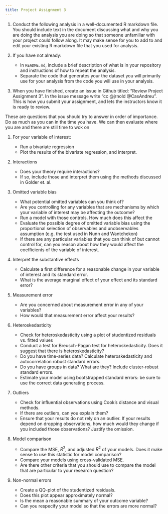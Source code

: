 ```yaml
---
title: Project Assignment 3
---
```


1. Conduct the following analysis in a well-documented R markdown file. You should
   include text in the document discussing what and why you are doing the analysis
   you are doing so that someone unfamiliar with your project could follow along.
   It may make sense for you to add to and edit your existing R markdown file that
   you used for analysis.
2. If you have not already:

    - In `README.md`, include a brief description of what is in your repository
     and instructions of how to repeat the analysis.
    - Separate the code that generates your the dataset you will primarily use
     for your analysis from the code you will use in your analysis.

3. When you have finished, create an issue in Github titled: "Review Project Assignment 3".
   In the issue message write "cc @jrnold @CasAndreu". This is how you submit
   your assignment, and lets the instructors know it is ready to review.

These are questions that you should try to answer in order of importance.
Do as much as you can in the time you have. We can then evaluate where you are
and there are still time to wok on

1. For your variable of interest:

    - Run a bivariate regression
    - Plot the results of the bivariate regression, and interpret.

2. Interactions

    - Does your theory require interactions?
    - If so, include those and interpret them using the methods discussed in Golder et. al.

3. Omitted variable bias

    - What potential omitted variables can you think of?
    - Are you controlling for any variables that are mechanisms by which your variable of interest may be affecting the outcome?
    - Run a model with those controls. How much does this affect the
    - Evaluate the possible degree of omitted variable bias using the
      proportional selection of observables and unobservables assumption (e.g. the test used in Nunn and Wantchekon)
    - If there are any particular variables that you can think of but cannot control for,
      can you reason about how they would affect the coefficients of the variable of interest.

4. Interpret the substantive effects

    - Calculate a first difference for a reasonable change in your variable of interest and its standard error.
    - What is the average marginal effect of your effect and its standard error?

5. Measurement error

    - Are you concerned about measurement error in any of your variables?
    - How would that measurement error affect your results?

4. Heteroskedasticity

    - Check for heteroskedasticity using a plot of studentized residuals vs. fitted values
    - Conduct a test for Breusch-Pagan test for heteroskedasticity. Does it suggest that
        there is heteroskedasticity?
    - Do you have time-series data? Calculate heteroskedasticity and autocorrelation robust standard errors.
    - Do you have groups in data? What are they? Include cluster-robust standard errors.
    - Estimate your model using bootstrapped standard errors: be sure to use the correct
        data generating process.

4. Outliers

    - Check for influential observations using Cook's distance and visual methods.
    - If there are outliers, can you explain them?
    - Ensure that your results do not rely on an outlier. If your results depend
      on dropping observations, how much would they change if you included those
      observations? Justify the omission.

7. Model comparison

    - Compare the MSE, $R^2$, and adjusted $R^2$ of your models. Does it make sense to use this
      statistic for model comparison?
    - Compare your models using cross-validated MSE.
    - Are there other criteria that you should use to compare the model that are
      particular to your research question?

6. Non-normal errors

    - Create a QQ-plot of the studentized residuals.
    - Does this plot appear approximately normal?
    - Is the mean a reasonable summary of your outcome variable?
    - Can you respecify your model so that the errors are more normal?
